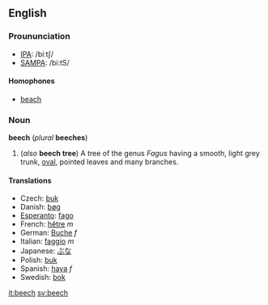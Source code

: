 ==English==
===Proununciation===
*[[w:IPA|IPA]]: /biːtʃ/
*[[w:SAMPA|SAMPA]]: /bi:tS/

====Homophones====
*[[beach]]

===Noun===
'''beech''' (''plural'' '''beeches''')

#(''also'' '''beech tree''') A tree of the genus ''Fagus'' having a smooth, light grey trunk, [[oval]], pointed leaves and many branches.

====Translations====
*Czech: [[buk]]
*Danish: [[bøg]]
*[[Esperanto]]: [[fago]]
*French: [[hêtre]] ''m''
*German: [[Buche]] ''f''
*Italian: [[faggio]] ''m''
*Japanese: [[ぶな]]
*Polish: [[buk]]
*Spanish: [[haya]] ''f''
*Swedish: [[bok#Swedish|bok]]

[[it:beech]]
[[sv:beech]]